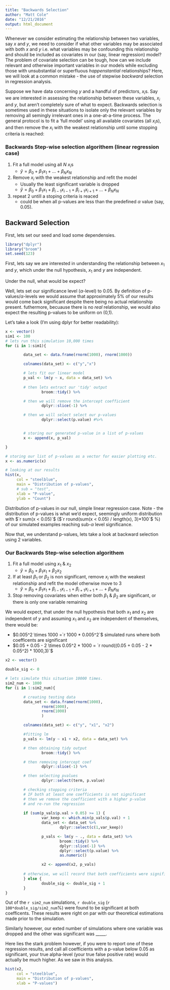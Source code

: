 ```yaml
---
title: "Backwards Selection"
author: "Matt Cole"
date: "12/21/2016"
output: html_document
---
```


Whenever we consider estimating the relationship between two variables, say $x$ and $y$, we need to consider if what other variables may be associated with both $x$ and $y$ i.e. what variables may be confounding this relationship and should be included as covariates in our (say, linear regression) model?
The problem of covariate selection can be tough, how can we include relevant and otherwise important variables in our models while excluding those with unsubstantial or superfluous *happenstantial* relationships? Here, we will look at a common mistake - the use of stepwise *backward* selection in regression analysis. 

Suppose we have data concerning $y$ and a handful of predictors, $x_i$s. Say we are interested in assessing the relationship between these variables, $x_i$ and $y$, but aren't completely sure of what to expect. Backwards selection is sometimes used in these situations to isolate only the relevant variables by removing all semingly irrelevant ones in a one-at-a-time process. The general protocol is to fit a 'full model' using all available covariates (all $x_i$s), and then remove the $x_i$ with the weakest relationship until some stopping criteria is reached:

### Backwards Step-wise selection algorithem (linear regression case)

 1. Fit a full model using all $N$ $x_i$s
      - $\hat{y} = \beta_0 + \beta_1 x_1 + ... + \beta_N x_N$
 2. Remove $x_i$ with the weakest relationship and refit the model
     - Usually the least significant variable is dropped
     - $\hat{y} = \beta_0 + \beta_1 x_1 + \beta_{i-1} x_{i-1} + \beta_{i+1} x_{i+1} + ... + \beta_N x_N$
 3. repeat 2 untill a stoping criteria is reaced
     - could be when all p-values are less than the predefined $\alpha$ value (say, 0.05).

## Backward Selection

First, lets set our seed and load some dependensies. 
```r
library("dplyr")
library("broom")
set.seed(123)
```

First, lets say we are interested in understanding the relationship between $x_1$ and $y$, which under the null hypothesis, $x_1$ and $y$ are independent.

Under the null, what would be expect? 

Well, lets set our significance level ($\alpha$-level) to 0.05. By definition of p-values/$\alpha$-levels we would assume that approximately 5% of our results would come back significant despite there being no actual relationship present. futhermore, becuause there is no _real_ relationship, we would also expect the resulting p-values to be uniform on (0,1).

Let's take a look (I'm using dplyr for better readability):


```r
x <- vector()
sim1 <- 100
# lets run this simulation 10,000 times
for (i in 1:sim1){

        data_set <- data.frame(rnorm(1000), rnorm(1000))

        colnames(data_set) <- c("y","x")

        # lets fit our linear model
        p_val <- lm(y ~ x, data = data_set) %>% 
                
        # then lets extract our 'tidy' output
                broom::tidy() %>%               

        # then we will remove the intercept coefficient
                dplyr::slice(-1) %>%            

        # then we will select select our p-values
                dplyr::select(p.value) #%>%


        # storing our generated p-value in a list of p-values
        x <- append(x, p_val)

}

# storing our list of p-values as a vector for easier plotting etc. 
x <- as.numeric(x)

# looking at our results
hist(x,
     col = "steelblue",
     main = "Distribution of p-values",
     # sub = "test",
     xlab = "P-value",
     ylab = "Count")
```
  
Distribution of p-values in our null, simple linear regression case. Note - the distribution of p-values is what we'd expect, seemingly uniform distribution with $`r sum(x < 0.05)`$ ($`r round(sum(x < 0.05) / length(x), 3)*100`$ %) of our simulated examples reaching sub-$\alpha$ level significance.

Now that, we understand p-values, lets take a look at backward selection using 2 variables. 

### Our Backwards Step-wise selection algorithem

 1. Fit a full model using $x_1$ & $x_2$
      - $\hat{y} = \beta_0 + \beta_1 x_1 + \beta_2 x_2$
 2. If at least $\beta_1$ or $\beta_2$ is non significant, remove $x_i$ with the weakest relationship and refit the model otherwise move to 3
     - $\hat{y} = \beta_0 + \beta_1 x_1 + \beta_{i-1} x_{i-1} + \beta_{i+1} x_{i+1} + ... + \beta_N x_N$
 3. Stop removing covariates when either both $\beta_1$ & $\beta_2$ are significant, or there is only one variable remaining

We would expect, that under the null hypothesis that both $x_1$ and $x_2$ are independent of $y$ and assuming $x_1$ and $x_2$ are independent of themselves, there would be:

* $0.005^2 \times 1000 =`r 1000 * 0.005^2`$ simulated runs where both coefficents are significant
* $0.05 + 0.05 - 2 \times 0.05^2  * 1000 = `r round((0.05 + 0.05 - 2 * 0.05^2) * 1000,3)`$

```r
 
x2 <- vector()

double_sig <- 0

# lets simulate this situation 10000 times.
sim2_num <- 1000
for (i in 1:sim2_num){

        # creating testing data
        data_set <- data.frame(rnorm(1000),
                rnorm(1000),
                rnorm(1000)
                )

        colnames(data_set) <- c("y", "x1", "x2")

        #fitting lm
        p_vals <- lm(y ~ x1 + x2, data = data_set) %>%

        # then obtaining tidy output
                broom::tidy() %>%  

        # then removing intercept coef        
                dplyr::slice(-1) %>%            

        # then selecting pvalues
                dplyr::select(term, p.value)

        # checking stopping criteria 
        # IF both at least one coefficients is not significant
        # then we remove the coefficient with a higher p-value
        # and re-run the regression
        
        if (sum(p_vals$p.val > 0.05) >= 1) {
                var_keep <- which.min(p_vals$p.val) + 1
                data_set <- data_set %>%
                        dplyr::select(c(1,var_keep))

                p_vals <- lm(y ~ ., data = data_set) %>%
                        broom::tidy() %>%
                        dplyr::slice(-1) %>%
                        dplyr::select(p.value) %>%
                        as.numeric()

                x2 <- append(x2, p_vals)
        
        # otherwise, we will record that both coefficients were significant
        } else {
                double_sig <- double_sig + 1
        }
}
```

Out of the `r sim2_num` simulations, `r double_sig` (`r 100*double_sig/sim2_num`%) were found to be significant at both coefficents. These results were right on par with our theoretical estimations made prior to the simulation.

Similarly however, our exted number of simulations where one variable was dropped and the other was significant was _____.

Here lies the stark problem however, if you were to report one of these regression results, and call all coefficients with a p-value below 0.05 as significant, your true alpha-level (your true false positive rate) would actually be much higher. As we saw in this analysis. 

```r
hist(x2,
     col = "steelblue",
     main = "Distribution of p-values",
     xlab = "P-values")
```


